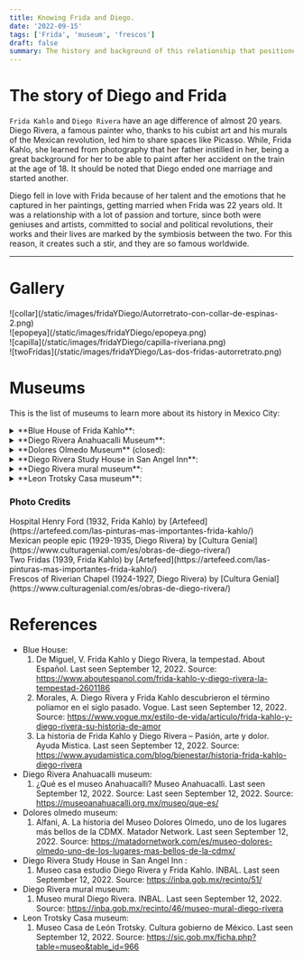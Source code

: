 ```yaml
---
title: Knowing Frida and Diego.
date: '2022-09-15'
tags: ['Frida', 'museum', 'frescos']
draft: false
summary: The history and background of this relationship that positioned Frida as a world -class artist.
---
```


# The story of Diego and Frida

`Frida Kahlo` and `Diego Rivera` have an age difference of almost 20 years. Diego Rivera, a famous painter who, thanks to his cubist art and his murals of the Mexican revolution, led him to share spaces like Picasso. While, Frida Kahlo,
she learned from photography that her father instilled in her, being a great background for her to be able to paint after her accident on the train at the age of 18. It should be noted that Diego ended one marriage and started another.

Diego fell in love with Frida because of her talent and the emotions that he captured in her paintings, getting married when Frida was 22 years old. It was a relationship with a lot of passion and torture, since both were geniuses and artists,
committed to social and political revolutions, their works and their lives are marked by the symbiosis between the two. For this reason, it creates such a stir, and they are so famous worldwide.

---

# Gallery

<div className="flex flex-wrap -mx-2 overflow-hidden xl:-mx-2">
  <div className="my-1 px-2 w-full overflow-hidden xl:my-1 xl:px-2 xl:w-1/2">
    ![collar](/static/images/fridaYDiego/Autorretrato-con-collar-de-espinas-2.png)
  </div>
  <div className="my-1 px-2 w-full overflow-hidden xl:my-1 xl:px-2 xl:w-1/2">
    ![epopeya](/static/images/fridaYDiego/epopeya.png)
  </div>
  <div className="my-1 px-2 w-full overflow-hidden xl:my-1 xl:px-2 xl:w-1/2">
    ![capilla](/static/images/fridaYDiego/capilla-riveriana.png)
  </div>
  <div className="my-1 px-2 w-full overflow-hidden xl:my-1 xl:px-2 xl:w-1/2">
    ![twoFridas](/static/images/fridaYDiego/Las-dos-fridas-autorretrato.png)
  </div>
</div>

# Museums

This is the list of museums to learn more about its history in Mexico City:

<details>
  <summary>**Blue House of Frida Kahlo**:</summary>
  <ul>
    <li type="square"> Official [Website](https://www.museofridakahlo.org.mx/?lang=en) of the museum. </li>
    <li type="square"> Context and history. Located south of Mexico City, in one of its mythical neighborhoods, it
      was where Diego Rivera and Frida Kahlo shared their lives, which is why Dolores Olmedo opened
      the museum to the public, reflecting the daily life and work of the artists. Within the gates
      of this museum are the pots where they cooked, their bedrooms, their painting tools, Frida's
      Tehuana dresses, and a picturesque garden. </li>
    <li type="square"> You will find inside. </li> 
        - A) The Blue house.
            - i) Frida's family
            - ii) Paints of Diego related with the dead of Frida.
            - iii) Trotsky's relationship with Diego and Frida
            - iv) Diego and Frida's study and bedrooms
        - B) Garden.
            - i) Vestiges extracted from Diego from the different archeological areas visited
            - ii) Mix of the vestiges and saucepan with the garden
    <li type="square"> How to arrive. </li>
        - A) From Diego Rivera Anahuacalli museum.
            - i) Walk on museo street to division del norte avenue 
            - ii) Take the bus. From division del norte 3315 stop to 
            - iii) Walk on to the museum. 
        - B) From subway. https://metro.cdmx.gob.mx/storage/app/media/red/plano_red19.pdf
    <li type="square"> Cost. Weekends 270 MXN/13.5 dls. Camera permit 30 MXN/1.5 dls. Tuesday to Friday 250 mxn/12.5 dls. </li>
    <li type="square"> Open: Tuesday from 10 to 18. Wednesday from 11 to 18. Thursday to Sunday from 10 to 18. </li>
    <li type="square"> Level of Security: ⭐️⭐️⭐️⭐️⭐️ (4.5) </li>
    <li type="square"> Guided tours. You have to send an email to schedule a tour previously. It has to be a minimum of 10 to 15 people. 800 MXN/40 dls in English </li>
    <li type="square"> What eat. </li>
    <li type="square"> Additional material. There are QR codes for children to interact, as well as official audio of the museum with a value of 70 MXN/3.5 dls. </li>
  </ul>
</details>

<details>
  <summary>**Diego Rivera Anahuacalli Museum**: </summary>
  <ul>
    <li type="square"> Official [Website](https://museoanahuacalli.org.mx/en/) of the museum. </li>
    <li type="square"> Context and history. Within Diego's expeditions along visits to archaeological ruins, putting
      together his sketches and a couple of paintings alongside pre-Columbian art. The museum is
      divided into three: hell, purgatory and heaven, where up to the top of it there is a
      viewpoint. The main facade refers to Coatlicue, the mother of the war god Huitzilopochtli. The edifice was designed by Juan O'Gorman </li>
    <li type="square"> How to arrive. </li>
        - A) From blue house of Frida Kahlo. 
            - i) Walk to take the bus. 
            - ii) Take the bus from to Division del norte 3315 stop. https://moovitapp.com/index/en/public_transit-line-6-Ciudad_de_Mexico-822-1341234-3808689-1 
            - iii) Walk on to the museum. https://bit.ly/3BjoPzZ 
        - B) From Xotepingo station light rail. https://goo.gl/maps/gR55HXZvvNPVuRaU8 
        - C) From bus. https://goo.gl/maps/8RgdNCMadRZjwjAx5 // https://moovitapp.com/index/en/public_transit-line-152-Ciudad_de_Mexico-822-1341234-3808828-3
    <li type="square"> Cost. 100 MXN / 5 dls. </li>
    <li type="square"> Open: Tuesday to Sunday from 11 to 17:30. </li>
    <li type="square"> Level of Security: ⭐️⭐️⭐️⭐️⭐️ (4) </li>
    <li type="square"> Guided tours.  </li>
    <li type="square"> What eat. </li>
    <li type="square"> Additional material.  </li>
  </ul>
</details>

<details>
  <summary>**Dolores Olmedo Museum** (closed): </summary>
  <ul>
    <li type="square"> Official [Website](https://www.museodoloresolmedo.org.mx/) of the museum. </li>
    <li type="square"> Context and history. The museum is a former hacienda in the Xochimilco area, which houses the
      largest collection of art by Diego Rivera and Frida Kahlo. You can find very endemic fauna of
      Mexico such as peacocks or the Xoloitzcuintles breed of dogs. </li>
    <li type="square"> How to arrive. For the moment, the museum is closed until new notice. </li>
    <li type="square"> Level of Security: ⭐️⭐️⭐️⭐️⭐️ (4) </li>
  </ul>
</details>

<details>
  <summary> **Diego Rivera Study House in San Angel Inn**: </summary>
  <ul>
    <li type="square"> Official [Website](https://estudiodiegorivera.inba.gob.mx/) of the museum. </li>
    <li type="square"> Context and history. Diego Rivera asked the acclaimed Mexican architect Juan O'Gorman to
      design a studio where Diego and Frida Kahlo could work comfortably, as well as be able to live
      in it. They lived for a couple of years returning from the USA until the death of Frida's
      father, Guillermo Kahlo, returning to the blue house. </li>
    <li type="square"> You will find inside. The houses were built on land sold by the architect to the painters, where part of the life and work of Juan O'Gorman can be found as a solution to the demand for the construction of new schools due to the rapid population growth in Mexico City. </li> 
        - A) Diego Rivera's House. 
        - B) Frida's House.
        - C) Juan O'Gorman's House.
    <li type="square"> How to arrive. https://moovitapp.com/index/es-419/transporte_p%C3%BAblico-line-116A-Ciudad_de_Mexico-822-8909-38975506-1 </li>
        - A) Bus from viveros subway station (Universidad stop to sta. Catarina - Magnolia). 
        - B) Bus from blue house of Frida (walk 4 streets to Malintzin-allende stop to sta. Catarina – Magnolia).
    <li type="square"> Cost. 40 MXN/2 dls. Not online tickets. </li>
    <li type="square"> Open: Tuesday to Sunday from 11 to 17. </li>
    <li type="square"> Level of Security: ⭐️⭐️⭐️⭐️⭐️ (4.5) </li>
    <li type="square"> Guided tours. On Tuesdays, there are personnel who speak English and Friday are the head of department. Do not charge some extra, so some tip is fine. Similarly, you can consult it via email: medr.atencionalvisitante@inba.gob.mx or medr.pedagogia@inba.gob.mx </li>
    <li type="square"> What eat. </li>
    <li type="square"> Additional material. You will find a couple of QR codes with the information, which is mostly in Spanish, but you can translate it. In some rooms there are QR codes in French and English. </li>
  </ul>
</details>

<details>
  <summary>**Diego Rivera mural museum**: </summary>
  <ul>
    <li type="square"> Official [Website](https://bit.ly/3KOXJUt) of the museum. </li>
    <li type="square"> Context and history. The museum initially was not. As in the case of Diego Rivera and José Clemente
      Orozco, who were asked to paint frescoes on buildings belonging to celebrities or friends. Diego
      painted the mural "*Sueño de una tarde dominical en la alameda central*" because the building was
      quite close to the alameda central park in Mexico City. After one of the most disturbing earthquakes
      we have suffered, the mural was rescued and the Diego Museum was founded, with works by the artist.
      As if that were not enough, outside the museum there are people playing Domino as a sport, they
      come together to enjoy, a similar like Domino Park in Miami. </li>
    <li type="square"> How to arrive. Hidalgo subway station. https://goo.gl/maps/yaYMsUVSi3GQT5879. </li>
    <li type="square"> Cost. 40 MXN/2 dls. Not online tickets. </li>
    <li type="square"> Open. Tuesday to Sunday from 10 to 18. </li>
    <li type="square"> Level of Security: ⭐️⭐️⭐️⭐️⭐️ (4) </li>
    <li type="square"> Guided tours. The tours in English of Wednesday to Friday are from 13 to 14. On weekends from 12 to 13 and 14 to 15. The cost is 20 MXN/1 dls. </li>
    <li type="square"> What eat. </li> 
  </ul>
</details>

<details>
  <summary> **Leon Trotsky Casa museum**: </summary>
  <ul>
    <li type="square"> Official [Website](http://sic.gob.mx/ficha.php?table=museo&table_id=966) of the museum. </li>
    <li type="square"> Context and history. It was the house where Leon Trotsky, a political refugee who was
      persecuted by Stalin, lived. Trotsky had to flee from Russia because Lenin took the place that corresponded to Russia and became a political prisoner. 
      He first lived in the blue house of Diego and Frida Kahlo, being
      a friend of Diego Rivera. Diego Rivera being unfaithful to Frida with her younger sister,
      Frida took revenge on Trotsky. Diego Rivera cost him that he will resign from the Mexican
      communist party, being the president of the association to be able to extradite Trotsky. </li>
    <li type="square"> How to arrive. </li>
        - A) From General Anaya subway station.chttps://goo.gl/maps/6PopheN2ddb5LMPS9 
        - B) From Tlalpan bus. https://goo.gl/maps/ZdKLCNCA8TvJ53ez8 // https://moovitapp.com/index/en/public_transit-line-152-Ciudad_de_Mexico-822-1341234-3808828-3
        - C) Walk from blue House of Frida Kahlo (10 minutes)
    <li type="square"> Cost. 70 MXN/3.5 dls. Foreign student 55 MXN/2.75 dls. Not online tickets. </li>
    <li type="square"> Open: Tuesday to Sunday from 10 to 17. </li>
    <li type="square"> Level of Security: ⭐️⭐️⭐️⭐️⭐️ (4.5) </li>
    <li type="square"> Guided tours. Send an email to check the availability to museotrotsky@outlook.com, leontrotskymuseo@gmail.com, derechodeasilo9@gmail.com . </li>
    <li type="square"> What eat. </li> 
  </ul>
</details>

### Photo Credits

<div>
  Hospital Henry Ford (1932, Frida Kahlo) by
  [Artefeed](https://artefeed.com/las-pinturas-mas-importantes-frida-kahlo/)
</div>
<div>
  Mexican people epic (1929-1935, Diego Rivera) by [Cultura
  Genial](https://www.culturagenial.com/es/obras-de-diego-rivera/)
</div>
<div>
  Two Fridas (1939, Frida Kahlo) by
  [Artefeed](https://artefeed.com/las-pinturas-mas-importantes-frida-kahlo/)
</div>
<div>
  Frescos of Riverian Chapel (1924-1927, Diego Rivera) by [Cultura
  Genial](https://www.culturagenial.com/es/obras-de-diego-rivera/)
</div>

# References

- Blue House:
  1. De Miguel, V. Frida Kahlo y Diego Rivera, la tempestad. About Español. Last seen September 12, 2022. Source:
   https://www.aboutespanol.com/frida-kahlo-y-diego-rivera-la-tempestad-2601186
  2. Morales, A. Diego Rivera y Frida Kahlo descubrieron el término poliamor en el siglo pasado. Vogue. Last seen September 12, 2022. Source:
    https://www.vogue.mx/estilo-de-vida/articulo/frida-kahlo-y-diego-rivera-su-historia-de-amor
  3. La historia de Frida Kahlo y Diego Rivera – Pasión, arte y dolor. Ayuda Mistica. Last seen September 12, 2022. Source: https://www.ayudamistica.com/blog/bienestar/historia-frida-kahlo-diego-rivera 
- Diego Rivera Anahuacalli museum:
  1. ¿Qué es el museo Anahuacalli? Museo Anahuacalli. Last seen September 12, 2022. Source:
Last seen September 12, 2022. Source: https://museoanahuacalli.org.mx/museo/que-es/ 
- Dolores olmedo museum:
  1. Alfani, A. La historia del Museo Dolores Olmedo, uno de los lugares más bellos de la CDMX. Matador Network. Last seen September 12, 2022. Source:
    https://matadornetwork.com/es/museo-dolores-olmedo-uno-de-los-lugares-mas-bellos-de-la-cdmx/   
- Diego Rivera Study House in San Angel Inn :
  1. Museo casa estudio Diego Rivera y Frida Kahlo. INBAL. Last seen September 12, 2022. Source: https://inba.gob.mx/recinto/51/   
- Diego Rivera mural museum:
  1. Museo mural Diego Rivera. INBAL. Last seen September 12, 2022. Source: https://inba.gob.mx/recinto/46/museo-mural-diego-rivera 
- Leon Trotsky Casa museum:
  1. Museo Casa de León Trotsky. Cultura gobierno de México. Last seen September 12, 2022. Source: https://sic.gob.mx/ficha.php?table=museo&table_id=966
